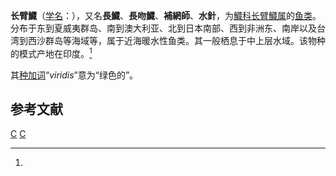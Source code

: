{{Speciesbox
| taxon = Euleptorhamphus viridis
| binomial_authority = (van Hasselt, 1823)<ref name='id6709'>{{cite web| url =http://www.bioinfo.cn/db05/BjdwSpecies.php?action=view&id=6709| title =长臂鱵| work =《中国动物物种编目数据库》| publisher =中国科学院微生物研究所| author =中国科学院动物研究所| accessdate =2009-04-11| deadurl =yes| archiveurl =https://web.archive.org/web/20160305004812/http://www.bioinfo.cn/db05/BjdwSpecies.php?action=view&id=6709| archivedate =2016-03-05}}</ref>
}}

'''长臂鱵'''（[[学名|学名]]：{{lang|la|''Euleptorhamphus viridis''}}），又名'''長鱵'''、'''長吻鱵'''、'''補網師'''、'''水針'''，为[[鱵科|鱵科]][[长臂鱵属|长臂鱵属]]的[[鱼类|鱼类]]。分布于东到夏威夷群岛、南到澳大利亚、北到日本南部、西到非洲东、南岸以及台湾到西沙群岛等海域等，属于近海暖水性鱼类。其一般栖息于中上层水域。该物种的模式产地在印度。<ref name='id6709'/>

其[[种加词|种加词]]“''viridis''”意为“绿色的”。

== 参考文献 ==
{{reflist}}
{{Taxonbar|from=Q2630931}}

[[Category:长臂鱵属|C]]
[[Category:1823年描述的鱼类|C]]


{{鱼类小作品}}